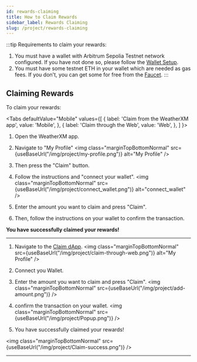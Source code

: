 ```yaml
---
id: rewards-claiming
title: How to Claim Rewards
sidebar_label: Rewards Claiming
slug: /project/rewards-claiming
---
```



:::tip 
Requirements to claim your rewards: 
1. You must have a wallet with Arbitrum Sepolia Testnet network configured. If you have not done so, please follow the [Wallet Setup](/wallet/how-to-join-arbitrum-and-see-your-tokens).
2. You must have some testnet ETH in your wallet which are needed as gas fees. If you don't, you can get some for free from the [Faucet](https://arbitrum-faucet.com/).
:::

## Claiming Rewards

To claim your rewards:

<Tabs
  defaultValue="Mobile"
  values={[
    { label: 'Claim from the WeatherXM app', value: 'Mobile', },
    { label: 'Claim through the Web', value: 'Web', },
  ]
}>

<TabItem value="Mobile">

1. Open the WeatherXM app. 
2. Navigate to "My Profile" 
<img class="marginTopBottomNormal" src={useBaseUrl("/img/project/my-profile.png")} alt="My Profile" />

3. Then press the "Claim" button. 
4. Follow the instructions and "connect your wallet".
<img class="marginTopBottomNormal" src={useBaseUrl("/img/project/connect_wallet.png")} alt="connect_wallet" />

5. Enter the amount you want to claim and press "Claim".

6. Then, follow the instructions on your wallet to confirm the transaction.

**You have successfully claimed your rewards!**

<hr/>

</TabItem>

<TabItem value="Web">

1. Navigate to the [Claim dApp](https://claim.weatherxm.com/).
<img class="marginTopBottomNormal" src={useBaseUrl("/img/project/claim-through-web.png")} alt="My Profile" />

2. Connect you Wallet.
2. Enter the amount you want to claim and press "Claim".
<img class="marginTopBottomNormal" src={useBaseUrl("/img/project/add-amount.png")} />

3. confirm the transaction on your wallet.
<img class="marginTopBottomNormal" src={useBaseUrl("/img/project/Popup.png")} />

4. You have successfully claimed your rewards!

<img class="marginTopBottomNormal" src={useBaseUrl("/img/project/Claim-success.png")} />



</TabItem>

</Tabs>



<hr/>


